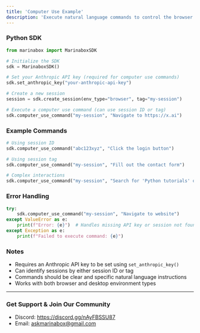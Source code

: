 ```yaml
---
title: 'Computer Use Example'
description: 'Execute natural language commands to control the browser or desktop session.'
---
```




### Python SDK

```python
from marinabox import MarinaboxSDK

# Initialize the SDK
sdk = MarinaboxSDK()

# Set your Anthropic API key (required for computer use commands)
sdk.set_anthropic_key("your-anthropic-api-key")

# Create a new session
session = sdk.create_session(env_type="browser", tag="my-session")

# Execute a computer use command (can use session ID or tag)
sdk.computer_use_command("my-session", "Navigate to https://x.ai")
```

### Example Commands

```python
# Using session ID
sdk.computer_use_command("abc123xyz", "Click the login button")

# Using session tag
sdk.computer_use_command("my-session", "Fill out the contact form")

# Complex interactions
sdk.computer_use_command("my-session", "Search for 'Python tutorials' on Google")
```

### Error Handling

```python
try:
    sdk.computer_use_command("my-session", "Navigate to website")
except ValueError as e:
    print(f"Error: {e}")  # Handles missing API key or session not found
except Exception as e:
    print(f"Failed to execute command: {e}")
```

### Notes

- Requires an Anthropic API key to be set using `set_anthropic_key()`
- Can identify sessions by either session ID or tag
- Commands should be clear and specific natural language instructions
- Works with both browser and desktop environment types

---

### Get Support & Join Our Community
* Discord: https://discord.gg/nAyFBSSU87
* Email: askmarinabox@gmail.com
